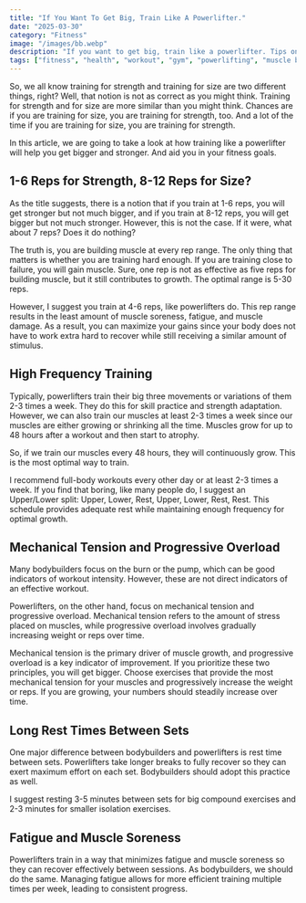 ```yaml
---
title: "If You Want To Get Big, Train Like A Powerlifter."
date: "2025-03-30"
category: "Fitness"
image: "/images/bb.webp"
description: "If you want to get big, train like a powerlifter. Tips on how incomporate powerlifting training styles into your hypertraining routine."
tags: ["fitness", "health", "workout", "gym", "powerlifting", "muscle building"]
---
```


So, we all know training for strength and training for size are two different
things, right? Well, that notion is not as correct as you might think.
Training for strength and for size are more similar than you might think.
Chances are if you are training for size, you are training for strength, too.
And a lot of the time if you are training for size, you are training for strength.

In this article, we are going to take a look at how training
like a powerlifter will help you get bigger and stronger.
And aid you in your fitness goals.

<section className="my-4">

## 1-6 Reps for Strength, 8-12 Reps for Size?

As the title suggests, there is a notion that if you train at 1-6 reps, you will get stronger but not much bigger, and if you train at 8-12 reps, you will get bigger but not much stronger. However, this is not the case. If it were, what about 7 reps? Does it do nothing?

The truth is, you are building muscle at every rep range. The only thing that matters is whether you are training hard enough. If you are training close to failure, you will gain muscle. Sure, one rep is not as effective as five reps for building muscle, but it still contributes to growth. The optimal range is 5-30 reps.

However, I suggest you train at 4-6 reps, like powerlifters do. This rep range results in the least amount of muscle soreness, fatigue, and muscle damage. As a result, you can maximize your gains since your body does not have to work extra hard to recover while still receiving a similar amount of stimulus.
</section>

<section className="my-4">

## High Frequency Training

Typically, powerlifters train their big three movements or variations of them 2-3 times a week. They do this for skill practice and strength adaptation. However, we can also train our muscles at least 2-3 times a week since our muscles are either growing or shrinking all the time. Muscles grow for up to 48 hours after a workout and then start to atrophy.

So, if we train our muscles every 48 hours, they will continuously grow. This is the most optimal way to train.

I recommend full-body workouts every other day or at least 2-3 times a week. If you find that boring, like many people do, I suggest an Upper/Lower split: Upper, Lower, Rest, Upper, Lower, Rest, Rest. This schedule provides adequate rest while maintaining enough frequency for optimal growth.
</section>

<section className="my-4">

## Mechanical Tension and Progressive Overload

Many bodybuilders focus on the burn or the pump, which can be good indicators of workout intensity. However, these are not direct indicators of an effective workout.

Powerlifters, on the other hand, focus on mechanical tension and progressive overload. Mechanical tension refers to the amount of stress placed on muscles, while progressive overload involves gradually increasing weight or reps over time.

Mechanical tension is the primary driver of muscle growth, and progressive overload is a key indicator of improvement. If you prioritize these two principles, you will get bigger. Choose exercises that provide the most mechanical tension for your muscles and progressively increase the weight or reps. If you are growing, your numbers should steadily increase over time.

</section>


<section className="my-4">

## Long Rest Times Between Sets

One major difference between bodybuilders and powerlifters is rest time between sets. Powerlifters take longer breaks to fully recover so they can exert maximum effort on each set. Bodybuilders should adopt this practice as well.

I suggest resting 3-5 minutes between sets for big compound exercises and 2-3 minutes for smaller isolation exercises.
</section>


<section className="my-4">

## Fatigue and Muscle Soreness 

Powerlifters train in a way that minimizes fatigue and muscle soreness so they can recover effectively between sessions. As bodybuilders, we should do the same. Managing fatigue allows for more efficient training multiple times per week, leading to consistent progress.

</section>